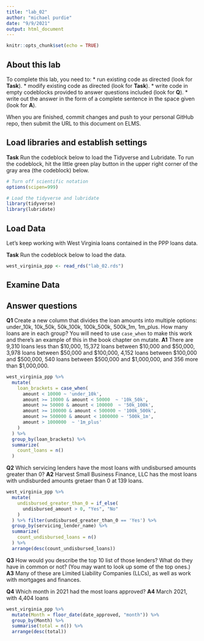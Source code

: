 ```yaml
---
title: "lab_02"
author: "michael purdie"
date: "9/9/2021"
output: html_document
---
```


```r
knitr::opts_chunk$set(echo = TRUE)
```

## About this lab

To complete this lab, you need to:
* run existing code as directed (look for **Task**).
* modify existing code as directed (look for **Task**).
* write code in empty codeblocks provided to answer questions included (look for **Q**).
* write out the answer in the form of a complete sentence in the space given (look for **A**).

When you are finished, commit changes and push to your personal GitHub repo, then submit the URL to this document on ELMS.

## Load libraries and establish settings

**Task** Run the codeblock below to load the Tidyverse and Lubridate. To run the codeblock, hit the little green play button in the upper right corner of the gray area (the codeblock) below.

```r
# Turn off scientific notation
options(scipen=999)

# Load the tidyverse and lubridate
library(tidyverse)
library(lubridate)
```

## Load Data

Let's keep working with West Virginia loans contained in the PPP loans data.  

**Task** Run the codeblock below to load the data.

```r
west_virginia_ppp <- read_rds("lab_02.rds")
```

## Examine Data

## Answer questions

**Q1** Create a new column that divides the loan amounts into multiple options: under_10k, 10k_50k, 50k_100k, 100k_500k, 500k_1m, 1m_plus. How many loans are in each group? You will need to use `case_when` to make this work and there's an example of this in the book chapter on mutate.
**A1** There are 9,310 loans less than $10,000, 15,372 loans between $10,000 and $50,000, 3,978 loans between $50,000 and $100,000, 4,152 loans between $100,000 and $500,000, 540 loans between $500,000 and $1,000,000, and 356 more than $1,000,000.

```r
west_virginia_ppp %>%
  mutate(
    loan_brackets = case_when(
      amount < 10000 ~ 'under_10k',
      amount >= 10000 & amount < 50000  ~ '10k_50k', 
      amount >= 50000 & amount < 100000  ~ '50k_100k',
      amount >= 100000 & amount < 500000 ~ '100k_500k',
      amount >= 500000 & amount < 1000000 ~ '500k_1m',
      amount > 1000000  ~ '1m_plus'
    ) 
  ) %>%
  group_by(loan_brackets) %>%
  summarize(
    count_loans = n()
  )
```

**Q2** Which servicing lenders have the most loans with undisbursed amounts greater than 0?
**A2** Harvest Small Business Finance, LLC has the most loans with undisburded amounts gretaer than 0 at 139 loans.

```r
west_virginia_ppp %>%
  mutate(
    undisbursed_greater_than_0 = if_else(
      undisbursed_amount > 0, "Yes", "No"
    )
  ) %>% filter(undisbursed_greater_than_0 == 'Yes') %>%
  group_by(servicing_lender_name) %>%
  summarize(
    count_undisbursed_loans = n()
  ) %>%
  arrange(desc(count_undisbursed_loans))

```

**Q3** How would you describe the top 10 list of those lenders? What do they have in common or not? (You may want to look up some of the top ones.)
**A3** Many of these are Limited Liability Companies (LLCs), as well as work with mortgages and finances.

**Q4** Which month in 2021 had the most loans approved?
**A4** March 2021, with 4,404 loans

```r
west_virginia_ppp %>%
  mutate(Month = floor_date(date_approved, "month")) %>% 
  group_by(Month) %>%
  summarise(total = n()) %>%
  arrange(desc(total))

```
